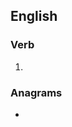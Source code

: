 ==English==

===Verb===
{{head|en|present participle}}

# {{present participle of|debrine|lang=en|nocat=1}}

===Anagrams===
* {{anagrams|en|a=bdegiinnr|rebinding}}